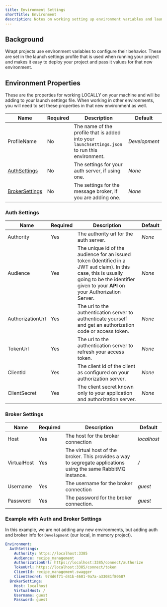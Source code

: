 ```yaml
---
title: Environment Settings
shortTitle: Environment
description: Notes on working setting up environment variables and launch settings in your project.
---
```


## Background

Wrapt projects use environment variables to configure their behavior. These are set in the launch settings profile that is used
when running your project and makes it easy to deploy your project and pass it values for that new environment.

## Environment Properties

These are the properties for working LOCALLY on your machine and will be adding to your launch settings file. When working in other
environments, you will need to set these properties in that new environment as well.

| Name                                                | Required | Description                                                                                    | Default       |
| --------------------------------------------------- | -------- | ---------------------------------------------------------------------------------------------- | ------------- |
| ProfileName                                         | No       | The name of the profile that is added into your `launchsettings.json` to run this environment. | _Development_ |
| [AuthSettings](/docs/environment#auth-settings)     | No       | The settings for your auth server, if using one.                                               | _None_        |
| [BrokerSettings](/docs/environment#broker-settings) | No       | The settings for the message broker, if you are adding one.                                    | _None_        |

### Auth Settings

| Name             | Required | Description                                                                                                                                                                                       | Default |
| ---------------- | -------- | ------------------------------------------------------------------------------------------------------------------------------------------------------------------------------------------------- | ------- |
| Authority        | Yes      | The authority url for the auth server.                                                                                                                                                            | _None_  |
| Audience         | Yes      | The unique id of the audience for an issued token (Identified in a JWT `aud` claim). In this case, this is usually going to be the identifier given to your **API** on your Authorization Server. | _None_  |
| AuthorizationUrl | Yes      | The url to the authentication server to authenticate yourself and get an authorization code or access token.                                                                                      | _None_  |
| TokenUrl         | Yes      | The url to the authentication server to refresh your access token.                                                                                                                                | _None_  |
| ClientId         | Yes      | The client id of the client as configured on your authorization server.                                                                                                                           | _None_  |
| ClientSecret     | Yes      | The client secret known only to your application and authorization server.                                                                                                                        | _None_  |

### Broker Settings

| Name        | Required | Description                                                                                                     | Default     |
| ----------- | -------- | --------------------------------------------------------------------------------------------------------------- | ----------- |
| Host        | Yes      | The host for the broker connection                                                                              | _localhost_ |
| VirtualHost | Yes      | The virtual host of the broker. This provides a way to segregate applications using the same RabbitMQ instance. | _/_         |
| Username    | Yes      | The username for the broker connection                                                                          | _guest_     |
| Password    | Yes      | The password for the broker connection.                                                                         | _guest_     |

### Example with Auth and Broker Settings

In this example, we are not adding any new environments, but adding auth and broker info for `Development` (our local, in memory project).

```yaml
Environment:
  AuthSettings:
    Authority: https://localhost:3385
    Audience: recipe_management
    AuthorizationUrl: https://localhost:3385/connect/authorize
    TokenUrl: https://localhost:3385/connect/token
    ClientId: recipe_management.swagger
    ClientSecret: 974d6f71-d41b-4601-9a7a-a33081f80687
  BrokerSettings:
    Host: localhost
    VirtualHost: /
    Username: guest
    Password: guest
```

<!-- > At the moment, if you are connecting to anything outside of development, you may need to make some tweaks to include SSL and a port. For example, this CloudAMQP connection:

```csharp
cfg.Host("baboon.rmq.cloudamqp.com", 8983, "kalvak", h =>
{
    h.Username("kalvak:kalvak");
    h.Password("supersecretpassword");

    h.UseSsl(s =>
    {
        s.Protocol = SslProtocols.Tls12;
    });
});

``` -->

